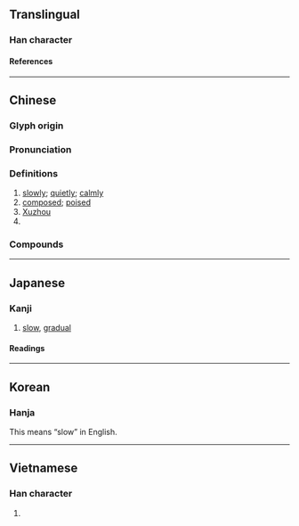 {{character info}}
==Translingual==

===Han character===
{{Han char|rn=60|rad=彳|as=07|sn=10|four=28294|canj=HOOMD|ids=⿰彳余}}

====References====
{{Han ref|kx=0367.110|dkj=10110|dj=0690.100|hdz=20825.140|uh=5F90}}

----

==Chinese==
{{zh-forms}}

===Glyph origin===
{{Han etym}}

===Pronunciation===
{{zh-pron
|m=xú
|m-s=
|c=ceoi4
|c-t=
|g=
|h=pfs=chhì
|j=
|mb=cṳ̌
|md=sṳ̀
|mn=ml,tp,kh,tn,yl,mg,hc,tc:chhî/xm:sû/qz,lk,sx,km:sîr/zz:sî
|mn_note=Xiamen, Zhangzhou: chhî - vernacular (including surname); sû/sî - literary
Quanzhou: chhî - vernacular; sîr - literary (including surname)
|mn-t=ce5
|w=3xxi
|x=
|mc=y
|oc=y
|cat=adv,pn
}}

===Definitions===
{{zh-hanzi}}

# [[slowly]]; [[quietly]]; [[calmly]]
# [[composed]]; [[poised]]
# [[Xuzhou]]
# {{surname|zh}}

===Compounds===
{{zh-der|不疾不徐|徐緩|徐步|半老徐娘|徐行|徐穉置芻|徐母罵曹|徐徐|徐庾體|徐州|于徐|徐娘半老|執徐|徐娘|城北徐公|徐風|清風徐來|紆徐|虛徐|舒徐|緩步徐行|徐家山|徐古|巴徐|徐橋|徐黃|高徐|徐墩|徐周|徐劉|徐樓|徐家棚|徐家}}

----

==Japanese==

===Kanji===
{{ja-kanji|grade=c|rs=彳07}}

# [[slow]], [[gradual]]

====Readings====
{{ja-readings
|goon=じょ
|kanon=しょ
|kun=おもむろ, おそ-い
}}

----

==Korean==

===Hanja===
{{ko-hanja|hangeul=[[서]]|eumhun=천천히|rv=seo|mr=sŏ|y=se}}
This means “slow” in English.

----

==Vietnamese==

===Han character===
{{vi-hantu|[[Từ]]|rs=彳07}}

# {{rfdef|vi|sort=彳07}}